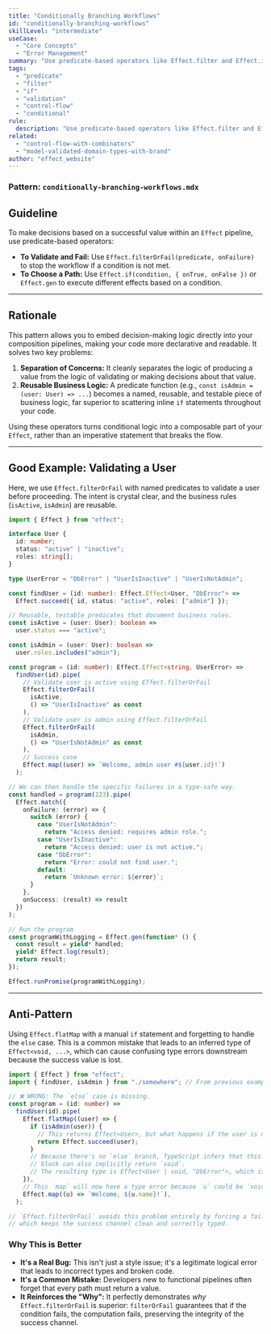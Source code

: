 ```yaml
---
title: "Conditionally Branching Workflows"
id: "conditionally-branching-workflows"
skillLevel: "intermediate"
useCase:
  - "Core Concepts"
  - "Error Management"
summary: "Use predicate-based operators like Effect.filter and Effect.if to make decisions and control the flow of your application based on runtime values."
tags:
  - "predicate"
  - "filter"
  - "if"
  - "validation"
  - "control-flow"
  - "conditional"
rule:
  description: "Use predicate-based operators like Effect.filter and Effect.if to declaratively control workflow branching."
related:
  - "control-flow-with-combinators"
  - "model-validated-domain-types-with-brand"
author: "effect_website"
---
```


### Pattern: `conditionally-branching-workflows.mdx`

## Guideline

To make decisions based on a successful value within an `Effect` pipeline, use predicate-based operators:
-   **To Validate and Fail:** Use `Effect.filterOrFail(predicate, onFailure)` to stop the workflow if a condition is not met.
-   **To Choose a Path:** Use `Effect.if(condition, { onTrue, onFalse })` or `Effect.gen` to execute different effects based on a condition.

---

## Rationale

This pattern allows you to embed decision-making logic directly into your composition pipelines, making your code more declarative and readable. It solves two key problems:

1.  **Separation of Concerns:** It cleanly separates the logic of producing a value from the logic of validating or making decisions about that value.
2.  **Reusable Business Logic:** A predicate function (e.g., `const isAdmin = (user: User) => ...`) becomes a named, reusable, and testable piece of business logic, far superior to scattering inline `if` statements throughout your code.

Using these operators turns conditional logic into a composable part of your `Effect`, rather than an imperative statement that breaks the flow.

---

## Good Example: Validating a User

Here, we use `Effect.filterOrFail` with named predicates to validate a user before proceeding. The intent is crystal clear, and the business rules (`isActive`, `isAdmin`) are reusable.

```typescript
import { Effect } from "effect";

interface User {
  id: number;
  status: "active" | "inactive";
  roles: string[];
}

type UserError = "DbError" | "UserIsInactive" | "UserIsNotAdmin";

const findUser = (id: number): Effect.Effect<User, "DbError"> =>
  Effect.succeed({ id, status: "active", roles: ["admin"] });

// Reusable, testable predicates that document business rules.
const isActive = (user: User): boolean =>
  user.status === "active";

const isAdmin = (user: User): boolean =>
  user.roles.includes("admin");

const program = (id: number): Effect.Effect<string, UserError> =>
  findUser(id).pipe(
    // Validate user is active using Effect.filterOrFail
    Effect.filterOrFail(
      isActive,
      () => "UserIsInactive" as const
    ),
    // Validate user is admin using Effect.filterOrFail
    Effect.filterOrFail(
      isAdmin,
      () => "UserIsNotAdmin" as const
    ),
    // Success case
    Effect.map((user) => `Welcome, admin user #${user.id}!`)
  );

// We can then handle the specific failures in a type-safe way.
const handled = program(123).pipe(
  Effect.match({
    onFailure: (error) => {
      switch (error) {
        case "UserIsNotAdmin":
          return "Access denied: requires admin role.";
        case "UserIsInactive":
          return "Access denied: user is not active.";
        case "DbError":
          return "Error: could not find user.";
        default:
          return `Unknown error: ${error}`;
      }
    },
    onSuccess: (result) => result
  })
);

// Run the program
const programWithLogging = Effect.gen(function* () {
  const result = yield* handled;
  yield* Effect.log(result);
  return result;
});

Effect.runPromise(programWithLogging);
```

---

## Anti-Pattern

Using `Effect.flatMap` with a manual `if` statement and forgetting to handle the `else` case. This is a common mistake that leads to an inferred type of `Effect<void, ...>`, which can cause confusing type errors downstream because the success value is lost.

```typescript
import { Effect } from "effect";
import { findUser, isAdmin } from "./somewhere"; // From previous example

// ❌ WRONG: The `else` case is missing.
const program = (id: number) =>
  findUser(id).pipe(
    Effect.flatMap((user) => {
      if (isAdmin(user)) {
        // This returns Effect<User>, but what happens if the user is not an admin?
        return Effect.succeed(user);
      }
      // Because there's no `else` branch, TypeScript infers that this
      // block can also implicitly return `void`.
      // The resulting type is Effect<User | void, "DbError">, which is problematic.
    }),
    // This `map` will now have a type error because `u` could be `void`.
    Effect.map((u) => `Welcome, ${u.name}!`),
  );

// `Effect.filterOrFail` avoids this problem entirely by forcing a failure,
// which keeps the success channel clean and correctly typed.
```

### Why This is Better

*   **It's a Real Bug:** This isn't just a style issue; it's a legitimate logical error that leads to incorrect types and broken code.
*   **It's a Common Mistake:** Developers new to functional pipelines often forget that every path must return a value.
*   **It Reinforces the "Why":** It perfectly demonstrates *why* `Effect.filterOrFail` is superior: `filterOrFail` guarantees that if the condition fails, the computation fails, preserving the integrity of the success channel.